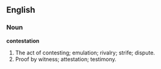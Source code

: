 ==English==

===Noun===

'''contestation'''

#The act of contesting; emulation; rivalry; strife; dispute.
#Proof by witness; attestation; testimony.